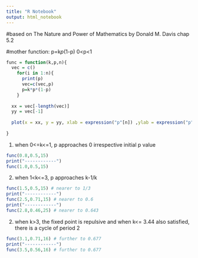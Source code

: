 ```yaml
---
title: "R Notebook"
output: html_notebook
---
```

#based on The Nature and Power of Mathematics by Donald M. Davis chap 5.2

#mother function: p=k*p*(1-p) 0<p<1
```r
func = function(k,p,n){
  vec = c()
    for(i in 1:n){
      print(p)
      vec=c(vec,p)
      p=k*p*(1-p)
    }
  
  xx = vec[-length(vec)]
  yy = vec[-1]
  
  plot(x = xx, y = yy, xlab = expression("p"[n]) ,ylab = expression("p"[n+1]))
  
}

```

1. when 0<=k<=1, p approaches 0 irrespective initial p value
```r
func(0.8,0.5,15)
print("------------")
func(1.0,0.5,15)
```

2. when 1<k<=3, p approaches k-1/k
```r
func(1.5,0.5,15) # nearer to 1/3
print("------------")
func(2.5,0.71,15) # nearer to 0.6
print("------------")
func(2.8,0.46,25) # nearer to 0.643
```

2. when k>3, the fixed point is repulsive
  and when k<= 3.44 also satisfied, there is a cycle of period 2
```r
func(3.1,0.71,16) # further to 0.677
print("------------")
func(3.5,0.56,16) # further to 0.677
```

  